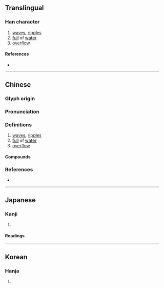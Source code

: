 {{also|潋}}
{{character info}}
==Translingual==
{{Han simplified forms|瀲|𭲠|潋|ex=y}}
===Han character===
{{Han char|rn=85|rad=水|as=17|sn=20|four=38140|canj=EOOK|ids=⿰氵斂}}

# [[wave]]s, [[ripples]]
# [[full]] of [[water]]
# [[overflow]]

====References====
* {{Han ref|kx=0660.340|dkj=18693|dj=1070.240|hdz=31788.110|uh=7032|ud=28722|bh=C46B|bd=50283}}

----

==Chinese==
{{zh-forms|s=潋}}

===Glyph origin===
{{Han etym}}

===Pronunciation===
{{zh-pron
|m=liàn
|c=lim6,lim5
|mn=liám
|mc=y
|oc=y
|cat=n,a
}}

===Definitions===
{{zh-hanzi}}

# [[wave]]s, [[ripples]]
# [[full]] of [[water]]
# [[overflow]]

====Compounds====
{{zh-der|波光瀲灩|瀲瀲|瀲灩|水光瀲灩}}

===References===
* {{R:yue:mfccd}}

----

==Japanese==
{{ja-kanji forms|𭲠|瀲}}

===Kanji===
{{ja-kanji|grade=|rs=水17|shin=𭲠}}

# {{rfdef|ja|sort=水17}}

====Readings====
{{ja-readings
|goon=れん<れん<れむ
|kanon=れん<れん<れむ
|kun=なぎさ-}}

----

==Korean==

===Hanja===
{{ko-hanja|hangeul=[[렴]]>[[염]]|eumhun=|rv=ryeom>yeom|mr=ryŏm>yŏm|y=lyem>yem}}

# {{rfdef|ko|sort=水17}}